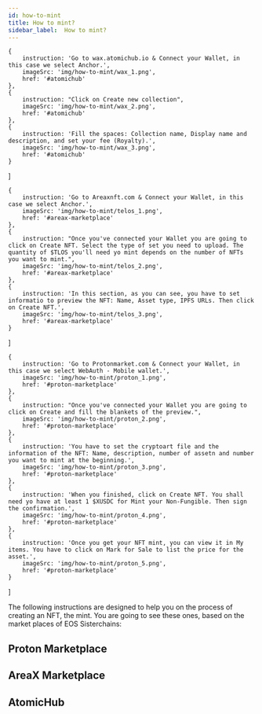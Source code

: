 ```yaml
---
id: how-to-mint
title: How to mint?
sidebar_label:  How to mint?
---
```



    {
        instruction: 'Go to wax.atomichub.io & Connect your Wallet, in this case we select Anchor.',
        imageSrc: 'img/how-to-mint/wax_1.png',
        href: '#atomichub'
    },
    {
        instruction: "Click on Create new collection",
        imageSrc: 'img/how-to-mint/wax_2.png',
        href: '#atomichub'
    },
    {
        instruction: 'Fill the spaces: Collection name, Display name and description, and set your fee (Royalty).',
        imageSrc: 'img/how-to-mint/wax_3.png',
        href: '#atomichub'
    }
]

    {
        instruction: 'Go to Areaxnft.com & Connect your Wallet, in this case we select Anchor.',
        imageSrc: 'img/how-to-mint/telos_1.png',
        href: '#areax-marketplace'
    },
    {
        instruction: "Once you've connected your Wallet you are going to click on Create NFT. Select the type of set you need to upload. The quantity of $TLOS you'll need yo mint depends on the number of NFTs you want to mint.",
        imageSrc: 'img/how-to-mint/telos_2.png',
        href: '#areax-marketplace'
    },
    {
        instruction: 'In this section, as you can see, you have to set informatio to preview the NFT: Name, Asset type, IPFS URLs. Then click on Create NFT.',
        imageSrc: 'img/how-to-mint/telos_3.png',
        href: '#areax-marketplace'
    }
]

    {
        instruction: 'Go to Protonmarket.com & Connect your Wallet, in this case we select WebAuth - Mobile wallet.',
        imageSrc: 'img/how-to-mint/proton_1.png',
        href: '#proton-marketplace'
    },
    {
        instruction: "Once you've connected your Wallet you are going to click on Create and fill the blankets of the preview.",
        imageSrc: 'img/how-to-mint/proton_2.png',
        href: '#proton-marketplace'
    },
    {
        instruction: 'You have to set the cryptoart file and the information of the NFT: Name, description, number of assetn and number you want to mint at the beginning.',
        imageSrc: 'img/how-to-mint/proton_3.png',
        href: '#proton-marketplace'
    },
    {
        instruction: 'When you finished, click on Create NFT. You shall need yo have at least 1 $XUSDC for Mint your Non-Fungible. Then sign the confirmation.',
        imageSrc: 'img/how-to-mint/proton_4.png',
        href: '#proton-marketplace'
    },
    {
        instruction: 'Once you get your NFT mint, you can view it in My items. You have to click on Mark for Sale to list the price for the asset.',
        imageSrc: 'img/how-to-mint/proton_5.png',
        href: '#proton-marketplace'
    }
]

The following instructions are designed to help you on the process of creating an NFT, the mint. You are going to see these ones, based on the market places of EOS Sisterchains:

## Proton Marketplace  

<CustomStepper Content={protonStepper}/>

## AreaX Marketplace  

<CustomStepper Content={areaxStepper}/>

## AtomicHub 

<CustomStepper Content={atomicHubStepper}/>





